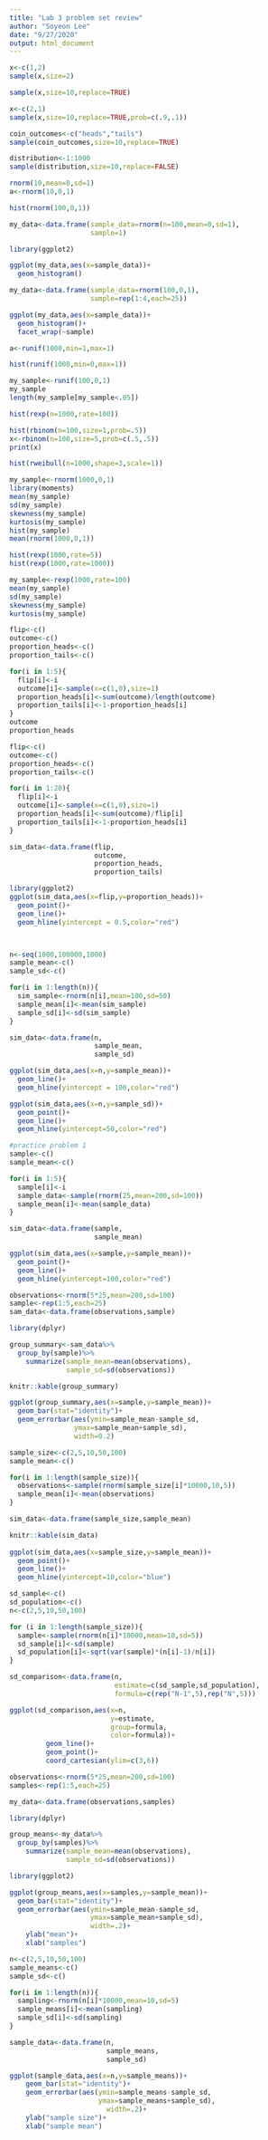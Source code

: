 ```yaml
---
title: "Lab 3 problem set review"
author: "Soyeon Lee"
date: "9/27/2020"
output: html_document
---
```


```r
x<-c(1,2)
sample(x,size=2)
```
```r
sample(x,size=10,replace=TRUE)
```
```r
x<-c(2,1)
sample(x,size=10,replace=TRUE,prob=c(.9,.1))
```
```r
coin_outcomes<-c("heads","tails")
sample(coin_outcomes,size=10,replace=TRUE)
```
```r
distribution<-1:1000
sample(distribution,size=10,replace=FALSE)
```
```r
rnorm(10,mean=0,sd=1)
a<-rnorm(10,0,1)
```
```r
hist(rnorm(100,0,1))
```
```r
my_data<-data.frame(sample_data=rnorm(n=100,mean=0,sd=1),
                    sample=1)

library(ggplot2)

ggplot(my_data,aes(x=sample_data))+
  geom_histogram()

```
```r
my_data<-data.frame(sample_data=rnorm(100,0,1),
                    sample=rep(1:4,each=25))

ggplot(my_data,aes(x=sample_data))+
  geom_histogram()+
  facet_wrap(~sample)
```
```r
a<-runif(1000,min=1,max=1)

hist(runif(1000,min=0,max=1))
```
```r
my_sample<-runif(100,0,1)
my_sample
length(my_sample[my_sample<.05])
```
```r
hist(rexp(n=1000,rate=100))
```
```r
hist(rbinom(n=100,size=1,prob=.5))
x<-rbinom(n=100,size=5,prob=c(.5,.5))
print(x)
```
```r
hist(rweibull(n=1000,shape=3,scale=1))
```
```r
my_sample<-rnorm(1000,0,1)
library(moments)
mean(my_sample)
sd(my_sample)
skewness(my_sample)
kurtosis(my_sample)
hist(my_sample)
mean(rnorm(1000,0,1))
```
```r
hist(rexp(1000,rate=5))
hist(rexp(1000,rate=1000))
```
```r
my_sample<-rexp(1000,rate=100)
mean(my_sample)
sd(my_sample)
skewness(my_sample)
kurtosis(my_sample)
```

```r
flip<-c()
outcome<-c()
proportion_heads<-c()
proportion_tails<-c()

for(i in 1:5){
  flip[i]<-i
  outcome[i]<-sample(x=c(1,0),size=1)
  proportion_heads[i]<-sum(outcome)/length(outcome)
  proportion_tails[i]<-1-proportion_heads[i]
}
outcome
proportion_heads
```

```r
flip<-c()
outcome<-c()
proportion_heads<-c()
proportion_tails<-c()

for(i in 1:20){
  flip[i]<-i
  outcome[i]<-sample(x=c(1,0),size=1)
  proportion_heads[i]<-sum(outcome)/flip[i]
  proportion_tails[i]<-1-proportion_heads[i]
}

sim_data<-data.frame(flip,
                     outcome,
                     proportion_heads,
                     proportion_tails)

library(ggplot2)
ggplot(sim_data,aes(x=flip,y=proportion_heads))+
  geom_point()+
  geom_line()+
  geom_hline(yintercept = 0.5,color="red")




```
```r
n<-seq(1000,100000,1000)
sample_mean<-c()
sample_sd<-c()

for(i in 1:length(n)){
  sim_sample<-rnorm(n[i],mean=100,sd=50)
  sample_mean[i]<-mean(sim_sample)
  sample_sd[i]<-sd(sim_sample)
}

sim_data<-data.frame(n,
                     sample_mean,
                     sample_sd)

ggplot(sim_data,aes(x=n,y=sample_mean))+
  geom_line()+
  geom_hline(yintercept = 100,color="red")
```
```r
ggplot(sim_data,aes(x=n,y=sample_sd))+
  geom_point()+
  geom_line()+
  geom_hline(yintercept=50,color="red")
```
```r
#practice problem 1
sample<-c()
sample_mean<-c()

for(i in 1:5){
  sample[i]<-i
  sample_data<-sample(rnorm(25,mean=200,sd=100))
  sample_mean[i]<-mean(sample_data)
}

sim_data<-data.frame(sample,
                     sample_mean)

ggplot(sim_data,aes(x=sample,y=sample_mean))+
  geom_point()+
  geom_line()+
  geom_hline(yintercept=100,color="red")
```
```r
observations<-rnorm(5*25,mean=200,sd=100)
sample<-rep(1:5,each=25)
sam_data<-data.frame(observations,sample)

library(dplyr)

group_summary<-sam_data%>%
  group_by(sample)%>%
    summarize(sample_mean=mean(observations),
              sample_sd=sd(observations))

knitr::kable(group_summary)

ggplot(group_summary,aes(x=sample,y=sample_mean))+
  geom_bar(stat="identity")+
  geom_errorbar(aes(ymin=sample_mean-sample_sd,
                ymax=sample_mean+sample_sd),
                width=0.2)

```
```r

sample_size<-c(2,5,10,50,100)
sample_mean<-c()

for(i in 1:length(sample_size)){
  observations<-sample(rnorm(sample_size[i]*10000,10,5))
  sample_mean[i]<-mean(observations)
}

sim_data<-data.frame(sample_size,sample_mean)

knitr::kable(sim_data)
                    
ggplot(sim_data,aes(x=sample_size,y=sample_mean))+
  geom_point()+
  geom_line()+
  geom_hline(yintercept=10,color="blue")

```
```r
sd_sample<-c()
sd_population<-c()
n<-c(2,5,10,50,100)

for (i in 1:length(sample_size)){
  sample<-sample(rnorm(n[i]*10000,mean=10,sd=5))
  sd_sample[i]<-sd(sample)
  sd_population[i]<-sqrt(var(sample)*(n[i]-1)/n[i])
}

sd_comparison<-data.frame(n,
                          estimate=c(sd_sample,sd_population),
                          formula=c(rep("N-1",5),rep("N",5)))

ggplot(sd_comparison,aes(x=n,
                         y=estimate,
                         group=formula,
                         color=formula))+
         geom_line()+
         geom_point()+
         coord_cartesian(ylim=c(3,6))
```
```r
observations<-rnorm(5*25,mean=200,sd=100)
samples<-rep(1:5,each=25)

my_data<-data.frame(observations,samples)

library(dplyr)

group_means<-my_data%>%
  group_by(samples)%>%
    summarize(sample_mean=mean(observations),
              sample_sd=sd(observations))

library(ggplot2)

ggplot(group_means,aes(x=samples,y=sample_mean))+
  geom_bar(stat="identity")+
  geom_errorbar(aes(ymin=sample_mean-sample_sd,
                    ymax=sample_mean+sample_sd),
                    width=.2)+
    ylab("mean")+
    xlab("samples")
```
```r
n<-c(2,5,10,50,100)
sample_means<-c()
sample_sd<-c()

for(i in 1:length(n)){
  sampling<-rnorm(n[i]*10000,mean=10,sd=5)
  sample_means[i]<-mean(sampling)
  sample_sd[i]<-sd(sampling)
}

sample_data<-data.frame(n,
                        sample_means,
                        sample_sd)

ggplot(sample_data,aes(x=n,y=sample_means))+
    geom_bar(stat="identity")+
    geom_errorbar(aes(ymin=sample_means-sample_sd,
                      ymax=sample_means+sample_sd),
                        width=.2)+
    ylab("sample size")+
    xlab("sample mean")

```

